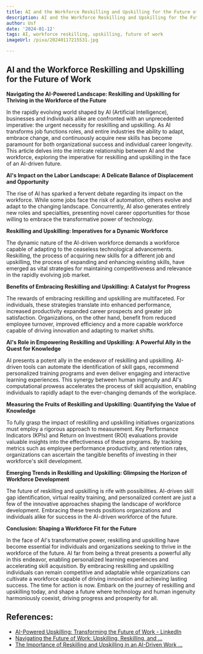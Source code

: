 ```yaml
---
title: AI and the Workforce Reskilling and Upskilling for the Future of Work
description: AI and the Workforce Reskilling and Upskilling for the Future of Work
author: Usf
date: '2024-01-12'
tags: AI, workforce reskilling, upskilling, future of work
imageUrl: /pixa/20240117215531.jpg

---
```

## AI and the Workforce Reskilling and Upskilling for the Future of Work

**Navigating the AI-Powered Landscape: Reskilling and Upskilling for  Thriving in the Workforce of the Future**

In  the rapidly evolving world shaped by AI (Artificial Intelligence), businesses and individuals alike are confronted  with an unprecedented  imperative:  the urgent necessity for reskilling and upskilling. As AI transforms job  functions roles, and  entire industries the ability  to adapt, embrace change, and continuously acquire new skills has become paramount for both organizational success and individual career longevity. This article delves into the  intricate relationship between AI and the workforce, exploring the imperative for reskilling and upskilling in the  face of an AI-driven  future.

**AI's Impact on the Labor Landscape: A Delicate  Balance  of Displacement and Opportunity**

The rise of AI has sparked a  fervent debate regarding its impact on the workforce. While some jobs face the risk of automation, others evolve and adapt  to the changing landscape. Concurrently, AI also generates entirely new roles and specialties, presenting novel  career opportunities for those willing to embrace the transformative power of technology.

**Reskilling and Upskilling: Imperatives for a Dynamic Workforce**

The dynamic nature of  the  AI-driven workforce demands a workforce capable of adapting to the ceaseless technological advancements. Reskilling, the process of acquiring new skills for a  different job  and upskilling, the process of expanding  and enhancing existing skills, have emerged  as vital strategies for  maintaining competitiveness and  relevance in the rapidly evolving job market.

**Benefits of Embracing Reskilling  and Upskilling: A Catalyst for Progress**

The  rewards of embracing reskilling and upskilling are multifaceted. For  individuals, these strategies translate into enhanced performance, increased productivity expanded career prospects  and greater job satisfaction. Organizations, on  the other hand, benefit from reduced employee turnover, improved efficiency and a more capable workforce capable of driving innovation and adapting to market shifts.

**AI's Role in Empowering Reskilling and Upskilling: A Powerful Ally in the Quest for Knowledge**

AI presents a  potent ally  in the endeavor of reskilling and upskilling. AI-driven tools can automate the identification of skill gaps, recommend personalized training  programs and even  deliver engaging  and interactive learning experiences. This synergy between human ingenuity and AI's computational prowess accelerates the process of skill acquisition, enabling individuals to rapidly  adapt to the ever-changing  demands of the workplace.

**Measuring the Fruits of Reskilling and Upskilling:  Quantifying the Value of Knowledge**

To fully grasp the impact of  reskilling and upskilling initiatives organizations must employ  a rigorous approach to measurement. Key  Performance Indicators  (KPIs) and Return on Investment  (ROI) evaluations provide valuable insights into the effectiveness  of these programs. By tracking metrics such as  employee performance  productivity, and  retention rates, organizations  can ascertain the tangible benefits of investing  in their workforce's skill development.

**Emerging Trends in  Reskilling and Upskilling: Glimpsing the  Horizon of Workforce Development**

The future of reskilling and upskilling is rife with possibilities. AI-driven skill gap identification, virtual reality training,  and personalized content are just a few of the innovative approaches shaping the landscape of workforce development. Embracing these trends  positions organizations and individuals alike for success in the AI-driven workforce of the future.

**Conclusion: Shaping a Workforce  Fit for the Future**

In the face of AI's transformative power, reskilling and upskilling have become essential for individuals and organizations seeking to thrive in the  workforce of the future. AI far from being a threat presents  a powerful ally in this endeavor, enabling personalized learning experiences and accelerating skill acquisition. By embracing reskilling and upskilling  individuals can  remain competitive and adaptable while organizations can cultivate a  workforce capable of driving innovation and achieving lasting  success. The time for action is now. Embark on the journey of reskilling and upskilling today, and shape a future where technology  and human ingenuity harmoniously coexist, driving progress and prosperity  for all.

## References:
- [AI-Powered Upskilling: Transforming the Future of Work - LinkedIn](https://www.linkedin.com/pulse/ai-powered-upskilling-transforming-future-work-amr-farag)
- [Navigating the Future of Work: Upskilling, Reskilling, and ...](https://centerforhci.org/navigating-the-future-of-work-upskilling-reskilling-and-leadership-in-the-age-of-ai/)
- [The Importance of Reskilling and Upskilling in an AI-Driven Work ...](https://hrdailyadvisor.blr.com/2024/01/11/the-importance-of-reskilling-and-upskilling-in-an-ai-driven-work-environment/)
